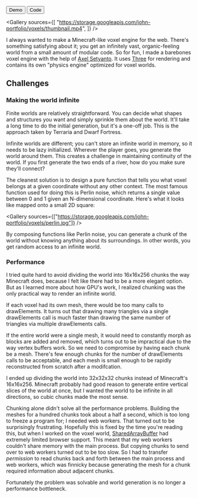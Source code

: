 
<ProjectLayout title="Procedural Voxel World">

<ButtonGroup>
  <Button icon="sports_esports" href="https://voxels.johnqian.com/">
    Demo
  </Button>
  <Button icon="code" href="https://github.com/Xyzrr/voxels">
    Code
  </Button>
</ButtonGroup>

<Gallery
  sources={[
    "https://storage.googleapis.com/john-portfolio/voxels/thumbnail.mp4",
  ]}
/>

I always wanted to make a Minecraft-like voxel engine for the web. There's something satisfying about it; you get an infinitely vast, organic-feeling world from a small amount of modular code. So for fun, I made a barebones voxel engine with the help of [Axel Setyanto](https://github.com/laxels). It uses [Three](https://threejs.org/) for rendering and contains its own "physics engine" optimized for voxel worlds.

## Challenges

### Making the world infinite

Finite worlds are relatively straightforward. You can decide what shapes and structures you want and simply sprinkle them about the world. It'll take a long time to do the initial generation, but it's a one-off job. This is the approach taken by Terraria and Dwarf Fortress.

Infinite worlds are different; you can't store an infinite world in memory, so it needs to be lazy initialized. Wherever the player goes, you generate the world around them. This creates a challenge in maintaining continuity of the world. If you first generate the two ends of a river, how do you make sure they'll connect?

The cleanest solution is to design a pure function that tells you what voxel belongs at a given coordinate without any other context. The most famous function used for doing this is Perlin noise, which returns a single value between 0 and 1 given an N-dimensional coordinate. Here's what it looks like mapped onto a small 2D square:

<Gallery
  sources={["https://storage.googleapis.com/john-portfolio/voxels/perlin.jpg"]}
/>

By composing functions like Perlin noise, you can generate a chunk of the world without knowing anything about its surroundings. In other words, you get random access to an infinite world.

### Performance

I tried quite hard to avoid dividing the world into 16x16x256 chunks the way Minecraft does, because I felt like there had to be a more elegant option. But as I learned more about how GPU's work, I realized chunking was the only practical way to render an infinite world.

If each voxel had its own mesh, there would be too many calls to drawElements. It turns out that drawing many triangles via a single drawElements call is much faster than drawing the same number of triangles via multiple drawElements calls.

If the entire world were a single mesh, it would need to constantly morph as blocks are added and removed, which turns out to be impractical due to the way vertex buffers work. So we need to compromise by having each chunk be a mesh. There's few enough chunks for the number of drawElements calls to be acceptable, and each mesh is small enough to be rapidly reconstructed from scratch after a modifcation.

I ended up dividing the world into 32x32x32 chunks instead of Minecraft's 16x16x256. Minecraft probably had good reason to generate entire vertical slices of the world at once, but I wanted the world to be infinite in all directions, so cubic chunks made the most sense.

Chunking alone didn't solve all the performance problems. Building the meshes for a hundred chunks took about a half a second, which is too long to freeze a program for; I needed web workers. That turned out to be surprisingly frustrating. Hopefully this is fixed by the time you're reading this, but when I worked on the voxel world, [SharedArrayBuffer](https://developer.mozilla.org/en-US/docs/Web/JavaScript/Reference/Global_Objects/SharedArrayBuffer) had extremely limited browser support. This meant that my web workers couldn't share memory with the main process. But copying chunks to send over to web workers turned out to be too slow. So I had to transfer _permission_ to read chunks back and forth between the main process and web workers, which was finnicky because generating the mesh for a chunk required information about adjacent chunks.

Fortunately the problem was solvable and world generation is no longer a performance bottleneck.

</ProjectLayout>
